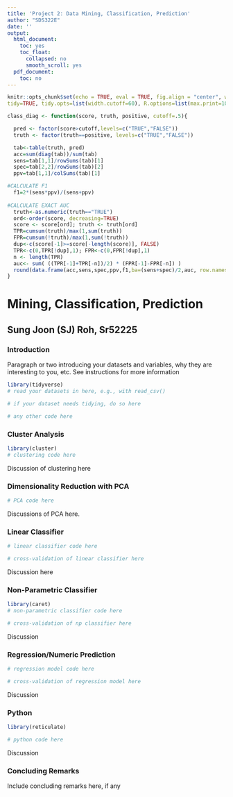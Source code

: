 ```yaml
---
title: 'Project 2: Data Mining, Classification, Prediction'
author: "SDS322E"
date: ''
output:
  html_document:
    toc: yes
    toc_float:
      collapsed: no
      smooth_scroll: yes
  pdf_document:
    toc: no
---
```


```r
knitr::opts_chunk$set(echo = TRUE, eval = TRUE, fig.align = "center", warning = F, message = F,
tidy=TRUE, tidy.opts=list(width.cutoff=60), R.options=list(max.print=100))

class_diag <- function(score, truth, positive, cutoff=.5){

  pred <- factor(score>cutoff,levels=c("TRUE","FALSE"))
  truth <- factor(truth==positive, levels=c("TRUE","FALSE"))

  tab<-table(truth, pred)
  acc=sum(diag(tab))/sum(tab)
  sens=tab[1,1]/rowSums(tab)[1]
  spec=tab[2,2]/rowSums(tab)[2]
  ppv=tab[1,1]/colSums(tab)[1]

#CALCULATE F1
  f1=2*(sens*ppv)/(sens+ppv)
  
#CALCULATE EXACT AUC
  truth<-as.numeric(truth=="TRUE")
  ord<-order(score, decreasing=TRUE)
  score <- score[ord]; truth <- truth[ord]
  TPR=cumsum(truth)/max(1,sum(truth))
  FPR=cumsum(!truth)/max(1,sum(!truth))
  dup<-c(score[-1]>=score[-length(score)], FALSE)
  TPR<-c(0,TPR[!dup],1); FPR<-c(0,FPR[!dup],1)
  n <- length(TPR)
  auc<- sum( ((TPR[-1]+TPR[-n])/2) * (FPR[-1]-FPR[-n]) )
  round(data.frame(acc,sens,spec,ppv,f1,ba=(sens+spec)/2,auc, row.names = "Metrics"),4)
}
```

# Mining, Classification, Prediction

## Sung Joon (SJ) Roh, Sr52225

### Introduction 

Paragraph or two introducing your datasets and variables, why they are interesting to you, etc. See instructions for more information

```R
library(tidyverse)
# read your datasets in here, e.g., with read_csv()

# if your dataset needs tidying, do so here

# any other code here
```

### Cluster Analysis

```R
library(cluster)
# clustering code here
```

Discussion of clustering here
    
    
### Dimensionality Reduction with PCA

```R
# PCA code here
```

Discussions of PCA here. 

###  Linear Classifier

```R
# linear classifier code here
```

```R
# cross-validation of linear classifier here
```

Discussion here

### Non-Parametric Classifier

```R
library(caret)
# non-parametric classifier code here
```

```R
# cross-validation of np classifier here
```

Discussion


### Regression/Numeric Prediction

```R
# regression model code here
```

```R
# cross-validation of regression model here
```

Discussion

### Python 

```R
library(reticulate)
```

```python
# python code here
```

Discussion

### Concluding Remarks

Include concluding remarks here, if any




